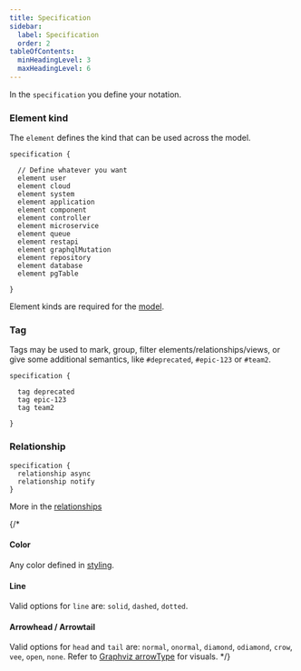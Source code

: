 ```yaml
---
title: Specification
sidebar: 
  label: Specification
  order: 2
tableOfContents:
  minHeadingLevel: 3
  maxHeadingLevel: 6  
---
```


In the `specification` you define your notation.

### Element kind

The `element` defines the kind that can be used across the model.

```likec4 copy
specification {

  // Define whatever you want
  element user
  element cloud
  element system
  element application
  element component
  element controller
  element microservice
  element queue
  element restapi
  element graphqlMutation
  element repository
  element database
  element pgTable

}
```

Element kinds are required for the [model](../model).

### Tag

Tags may be used to mark, group, filter elements/relationships/views, or give some additional semantics, like `#deprecated`, `#epic-123` or `#team2`.

```likec4
specification {

  tag deprecated
  tag epic-123
  tag team2

}
```

### Relationship

```likec4
specification {
  relationship async
  relationship notify
}
```

More in the [relationships](../relationships/#relationship-kinds)

{/*

#### Color
Any color defined in [styling](./styling).

#### Line
Valid options for `line` are: `solid`, `dashed`, `dotted`.

#### Arrowhead / Arrowtail
Valid options for `head` and `tail` are: `normal`, `onormal`, `diamond`, `odiamond`, `crow`, `vee`, `open`, `none`.
Refer to [Graphviz arrowType](https://graphviz.org/docs/attr-types/arrowType/) for visuals.
 */}
